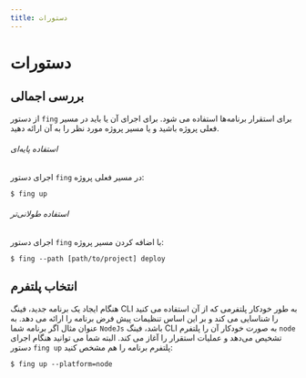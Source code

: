 ```yaml
---
title: دستورات
---
```


# دستورات

## بررسی اجمالی

از دستور `fing` برای استقرار برنامه‌ها استفاده می شود. برای اجرای آن یا باید در مسیر فعلی  پروژه باشید و یا مسیر پروژه مورد نظر را به آن ارائه دهید.

###### استفاده پایه‌ای
اجرای دستور `fing` در مسیر فعلی پروژه:

```
$ fing up
```




###### استفاده طولانی‌تر
اجرای دستور `fing` با اضافه کردن مسیر پروژه:
```
$ fing --path [path/to/project] deploy
```


## انتخاب پلتفرم
هنگام ایجاد یک برنامه جدید، فینگ CLI  به طور خودکار پلتفرمی که از آن استفاده می کنید را شناسایی می کند و بر این اساس تنظیمات پیش فرض برنامه را ارائه می دهد. به عنوان مثال اگر برنامه شما  `NodeJs` باشد، فینگ CLI به صورت خودکار آن را پلتفرم `node` تشخیص  می‌دهد و عملیات استقرار را آغاز می کند. البته شما می توانید هنگام اجرای دستور `fing up` پلتفرم برنامه را هم مشخص کنید:
```
$ fing up --platform=node
```